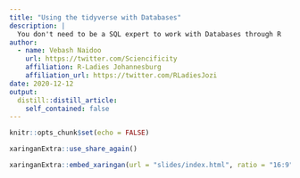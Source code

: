 ```yaml
---
title: "Using the tidyverse with Databases"
description: |
  You don't need to be a SQL expert to work with Databases through R
author:
  - name: Vebash Naidoo 
    url: https://twitter.com/Sciencificity
    affiliation: R-Ladies Johannesburg
    affiliation_url: https://twitter.com/RLadiesJozi
date: 2020-12-12
output:
  distill::distill_article:
    self_contained: false
---
```



```r
knitr::opts_chunk$set(echo = FALSE)
```

```r
xaringanExtra::use_share_again()
```

```r
xaringanExtra::embed_xaringan(url = "slides/index.html", ratio = "16:9")
```

